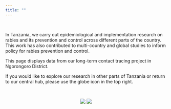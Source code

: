 ```yaml
---
title: ""
---
```


<br>

In Tanzania, we carry out epidemiological and implementation research on rabies and its prevention and control across different parts of the country. This work has also contributed to multi-country and global studies to inform policy for rabies prevention and control.

This page displays data from our long-term contact tracing project in Ngorongoro District.  
  
If you would like to explore our research in other parts of Tanzania or return to our central hub, please use the globe icon in the top right.    

<br>

<center>
<div style="height: 300px; width: 100%; object-fit: contain;">
<img src="img/index_1.jpg" style="display: inline-block; margin-left: auto; margin-right: auto; max-height:300px;"/>
<img src="img/index_2.jpg" style="display: inline-block; margin-left: auto; margin-right: auto; max-height:300px;"/>
</div>
</center>